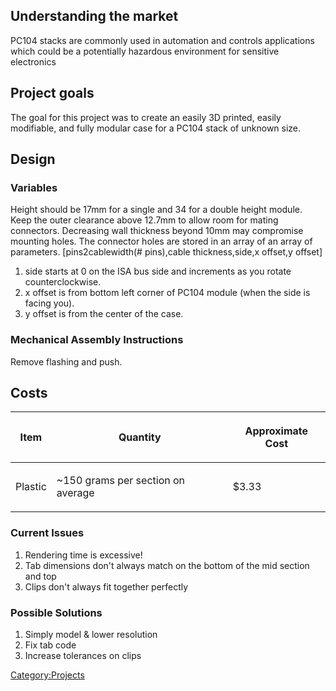<!-- Comments that appear only in the edit view are formatted like this. -->
<!-- These comments are offered as an aid as you get started. Remove as you wish. -->
<!-- next line is the code for inserting an image; delete if you don't have an image yet -->


== Understanding the market ==

PC104 stacks are commonly used in automation and controls applications which could be a potentially hazardous environment for sensitive electronics

== Project goals ==

The goal for this project was to create an easily 3D printed, easily modifiable, and fully modular case for a PC104 stack of unknown size.

== Design ==

{{Gallery
|width=180
|height=135
|title= Modular PC104 Stack Enclosure
|lines=4
|Image:pc104sb.jpg|[http://3dprint.nih.gov/discover/3dpx-002171 PC104 Stack NIH]
|Image:pc104sm.jpg|Stack Middle
|Image:pc104st.jpg|Stack Top
|Image:cc_base.jpg|Cable Clamp Base
|Image:cc_top.jpg|Cable Clamp Top
}}

===Variables===
Height should be 17mm for a single and 34 for a double height module.
Keep the outer clearance above 12.7mm to allow room for mating connectors.
Decreasing wall thickness beyond 10mm may compromise mounting holes.
The connector holes are stored in an array of an array of parameters. [pins2cablewidth(# pins),cable thickness,side,x offset,y offset]
#side starts at 0 on the ISA bus side and increments as you rotate counterclockwise.
#x offset is from bottom left corner of PC104 module (when the side is facing you).
#y offset is from the center of the case. 


===Mechanical Assembly Instructions===
Remove flashing and push.

== Costs ==

{| class="wikitable"
|-
! Item
! Quantity
! Approximate Cost
|-
| Plastic
| ~150 grams per section on average
| $3.33
|}

=== Current Issues ===

#Rendering time is excessive!
#Tab dimensions don't always match on the bottom of the mid section and top
#Clips don't always fit together perfectly

===Possible Solutions===
#Simply model & lower resolution
#Fix tab code
#Increase tolerances on clips

<!-- Don't change the next line unless you intend to change the categorization -->
<!-- Do add additional, appropriate categories.  See http://www.appropedia.org/Appropedia:CategoryTree for ideas. -->
[[Category:Projects]]
